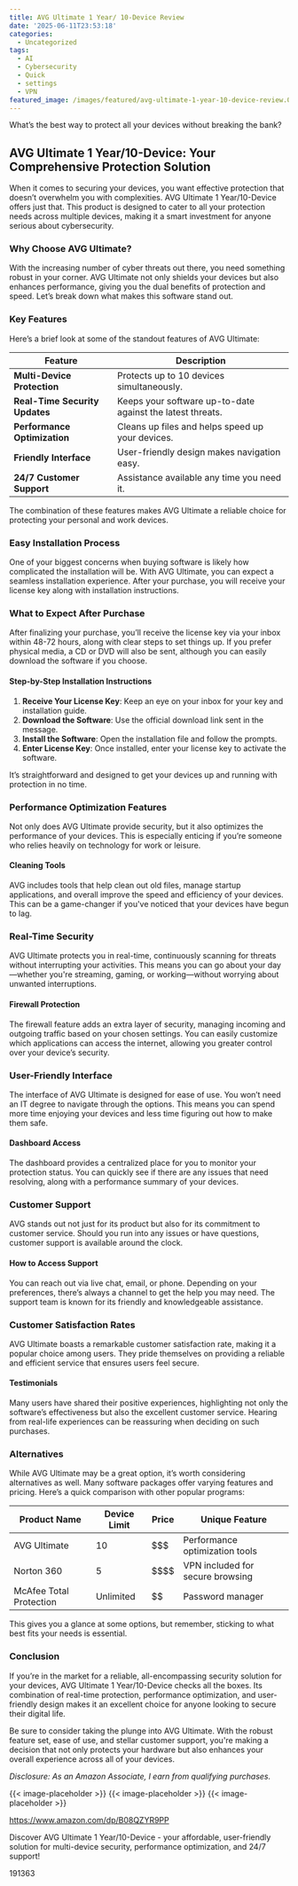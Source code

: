 ```yaml
---
title: AVG Ultimate 1 Year/ 10-Device Review
date: '2025-06-11T23:53:18'
categories:
  - Uncategorized
tags:
  - AI
  - Cybersecurity
  - Quick
  - settings
  - VPN
featured_image: /images/featured/avg-ultimate-1-year-10-device-review.0&q=80&w=1080
---
```


<p>What’s the best way to protect all your devices without breaking the bank?</p> <h2>AVG Ultimate 1 Year/10-Device: Your Comprehensive Protection Solution</h2> <p>When it comes to securing your devices, you want effective protection that doesn’t overwhelm you with complexities. AVG Ultimate 1 Year/10-Device offers just that. This product is designed to cater to all your protection needs across multiple devices, making it a smart investment for anyone serious about cybersecurity.</p> <p><a rel="nofollow" target="_blank" title="AVG Ultimate 1 Year/ 10-Device" href="https://www.amazon.com/dp/B08QZYR9PP?tag=8118903-20" style='text-decoration: none; box-shadow: none;'></a></p> <p><a rel="nofollow" target="_blank" title="Discover more about the AVG Ultimate 1 Year/ 10-Device." href="https://www.amazon.com/dp/B08QZYR9PP?tag=8118903-20" style='text-decoration: none; box-shadow: none;'></a></p> <h3>Why Choose AVG Ultimate?</h3> <p>With the increasing number of cyber threats out there, you need something robust in your corner. AVG Ultimate not only shields your devices but also enhances performance, giving you the dual benefits of protection and speed. Let’s break down what makes this software stand out.</p> <h3>Key Features</h3> <p>Here’s a brief look at some of the standout features of AVG Ultimate:</p> <table> <thead> <tr> <th>Feature</th> <th>Description</th> </tr> </thead> <tbody> <tr> <td><strong>Multi-Device Protection</strong></td> <td>Protects up to 10 devices simultaneously.</td> </tr> <tr> <td><strong>Real-Time Security Updates</strong></td> <td>Keeps your software up-to-date against the latest threats.</td> </tr> <tr> <td><strong>Performance Optimization</strong></td> <td>Cleans up files and helps speed up your devices.</td> </tr> <tr> <td><strong>Friendly Interface</strong></td> <td>User-friendly design makes navigation easy.</td> </tr> <tr> <td><strong>24/7 Customer Support</strong></td> <td>Assistance available any time you need it.</td> </tr> </tbody> </table> <p>The combination of these features makes AVG Ultimate a reliable choice for protecting your personal and work devices.</p> <p><a rel="nofollow" target="_blank" title="AVG Ultimate 1 Year/ 10-Device" href="https://www.amazon.com/dp/B08QZYR9PP?tag=8118903-20" style='text-decoration: none; box-shadow: none;'></a></p> <p><a rel="nofollow" target="_blank" title="See the AVG Ultimate 1 Year/ 10-Device in detail." href="https://www.amazon.com/dp/B08QZYR9PP?tag=8118903-20" style='text-decoration: none; box-shadow: none;'></a></p> <h3>Easy Installation Process</h3> <p>One of your biggest concerns when buying software is likely how complicated the installation will be. With AVG Ultimate, you can expect a seamless installation experience. After your purchase, you will receive your license key along with installation instructions.</p> <h3>What to Expect After Purchase</h3> <p>After finalizing your purchase, you’ll receive the license key via your inbox within 48-72 hours, along with clear steps to set things up. If you prefer physical media, a CD or DVD will also be sent, although you can easily download the software if you choose.</p> <h4>Step-by-Step Installation Instructions</h4> <ol> <li> <strong>Receive Your License Key</strong>: Keep an eye on your inbox for your key and installation guide.</li> <li> <strong>Download the Software</strong>: Use the official download link sent in the message.</li> <li> <strong>Install the Software</strong>: Open the installation file and follow the prompts.</li> <li> <strong>Enter License Key</strong>: Once installed, enter your license key to activate the software.</li> </ol> <p>It’s straightforward and designed to get your devices up and running with protection in no time.</p> <p><a rel="nofollow" target="_blank" title="AVG Ultimate 1 Year/ 10-Device" href="https://www.amazon.com/dp/B08QZYR9PP?tag=8118903-20" style='text-decoration: none; box-shadow: none;'></a></p> <h3>Performance Optimization Features</h3> <p>Not only does AVG Ultimate provide security, but it also optimizes the performance of your devices. This is especially enticing if you’re someone who relies heavily on technology for work or leisure.</p> <h4>Cleaning Tools</h4> <p>AVG includes tools that help clean out old files, manage startup applications, and overall improve the speed and efficiency of your devices. This can be a game-changer if you've noticed that your devices have begun to lag.</p> <h3>Real-Time Security</h3> <p>AVG Ultimate protects you in real-time, continuously scanning for threats without interrupting your activities. This means you can go about your day—whether you're streaming, gaming, or working—without worrying about unwanted interruptions.</p> <h4>Firewall Protection</h4> <p>The firewall feature adds an extra layer of security, managing incoming and outgoing traffic based on your chosen settings. You can easily customize which applications can access the internet, allowing you greater control over your device’s security.</p> <p><a rel="nofollow" target="_blank" title="AVG Ultimate 1 Year/ 10-Device" href="https://www.amazon.com/dp/B08QZYR9PP?tag=8118903-20" style='text-decoration: none; box-shadow: none;'></a></p> <h3>User-Friendly Interface</h3> <p>The interface of AVG Ultimate is designed for ease of use. You won’t need an IT degree to navigate through the options. This means you can spend more time enjoying your devices and less time figuring out how to make them safe.</p> <h4>Dashboard Access</h4> <p>The dashboard provides a centralized place for you to monitor your protection status. You can quickly see if there are any issues that need resolving, along with a performance summary of your devices.</p> <h3>Customer Support</h3> <p>AVG stands out not just for its product but also for its commitment to customer service. Should you run into any issues or have questions, customer support is available around the clock.</p> <h4>How to Access Support</h4> <p>You can reach out via live chat, email, or phone. Depending on your preferences, there’s always a channel to get the help you may need. The support team is known for its friendly and knowledgeable assistance.</p> <p><a rel="nofollow" target="_blank" title="AVG Ultimate 1 Year/ 10-Device" href="https://www.amazon.com/dp/B08QZYR9PP?tag=8118903-20" style='text-decoration: none; box-shadow: none;'></a></p> <h3>Customer Satisfaction Rates</h3> <p>AVG Ultimate boasts a remarkable customer satisfaction rate, making it a popular choice among users. They pride themselves on providing a reliable and efficient service that ensures users feel secure.</p> <h4>Testimonials</h4> <p>Many users have shared their positive experiences, highlighting not only the software’s effectiveness but also the excellent customer service. Hearing from real-life experiences can be reassuring when deciding on such purchases.</p> <h3>Alternatives</h3> <p>While AVG Ultimate may be a great option, it’s worth considering alternatives as well. Many software packages offer varying features and pricing. Here’s a quick comparison with other popular programs:</p> <table> <thead> <tr> <th>Product Name</th> <th>Device Limit</th> <th>Price</th> <th>Unique Feature</th> </tr> </thead> <tbody> <tr> <td>AVG Ultimate</td> <td>10</td> <td>$$$</td> <td>Performance optimization tools</td> </tr> <tr> <td>Norton 360</td> <td>5</td> <td>$$$$</td> <td>VPN included for secure browsing</td> </tr> <tr> <td>McAfee Total Protection</td> <td>Unlimited</td> <td>$$</td> <td>Password manager</td> </tr> </tbody> </table> <p>This gives you a glance at some options, but remember, sticking to what best fits your needs is essential.</p> <h3>Conclusion</h3> <p>If you’re in the market for a reliable, all-encompassing security solution for your devices, AVG Ultimate 1 Year/10-Device checks all the boxes. Its combination of real-time protection, performance optimization, and user-friendly design makes it an excellent choice for anyone looking to secure their digital life.</p> <p>Be sure to consider taking the plunge into AVG Ultimate. With the robust feature set, ease of use, and stellar customer support, you're making a decision that not only protects your hardware but also enhances your overall experience across all of your devices.</p> <p><a rel="nofollow" target="_blank" title="Get your own AVG Ultimate 1 Year/ 10-Device today." href="https://www.amazon.com/dp/B08QZYR9PP?tag=8118903-20" style='text-decoration: none; box-shadow: none;'></a></p> <p><i>Disclosure: As an Amazon Associate, I earn from qualifying purchases.</i></p>
{{< image-placeholder >}}
{{< image-placeholder >}}
{{< image-placeholder >}}




https://www.amazon.com/dp/B08QZYR9PP

Discover AVG Ultimate 1 Year/10-Device - your affordable, user-friendly solution for multi-device security, performance optimization, and 24/7 support!

191363
